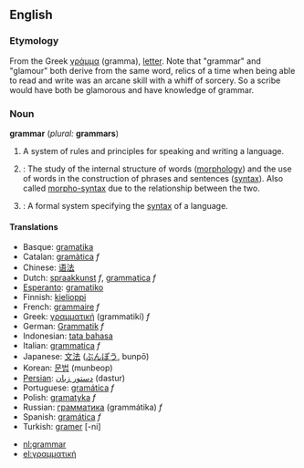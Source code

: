 ==English==
{{wikipedia}}
===Etymology===
From the Greek [[γράμμα]] (gramma), [[letter]].
Note that "grammar" and "glamour" both derive from the same word, relics of a time when being able to read and write was an arcane skill with a whiff of sorcery. So a scribe would have both be glamorous and have knowledge of grammar.

===Noun===
'''grammar''' (''plural:'' '''grammars''')

# A system of rules and principles for speaking and writing a language.
#{{linguistics}}: The study of the internal structure of words ([[morphology]]) and the use of words in the construction of phrases and sentences ([[syntax]]). Also called [[morpho-syntax]] due to the relationship between the two.
# {{comptheory}}: A formal system specifying the [[syntax]] of a language.

====Translations====
*Basque: [[gramatika]]
*Catalan: [[gramàtica]] ''f''
*Chinese: [[语法]]
*Dutch: [[spraakkunst]] ''f'', [[grammatica]] ''f''
*[[Esperanto]]: [[gramatiko]]
*Finnish: [[kielioppi]]
*French: [[grammaire]] ''f''
*Greek: [[γραμματική]] (grammatikí) ''f''
*German: [[Grammatik]] ''f''
*Indonesian: [[tata bahasa]]
*Italian: [[grammatica]] ''f''
*Japanese: [[文法]] ([[ぶんぽう]], bunpō)
*Korean: [[문법]] (munbeop)
*[[Persian]]: [[دستور زبان]] (dastur)
*Portuguese: [[gramática]] ''f''
*Polish: [[gramatyka]] ''f''
*Russian: [[грамматика]] (grammátika) ''f''
*Spanish: [[gramática]] ''f''
*Turkish: [[gramer]] [-ni]

*[[nl:grammar]]
*[[el:γραμματική]]